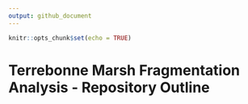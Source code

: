 ```yaml
---
output: github_document
---
```


```r
knitr::opts_chunk$set(echo = TRUE)
```

# Terrebonne Marsh Fragmentation Analysis - Repository Outline